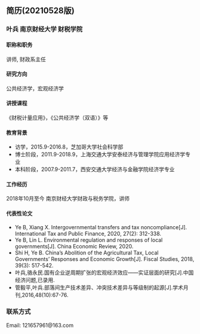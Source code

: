## 简历(20210528版)
### 叶兵  南京财经大学  财税学院  
  
#### 职称和职务  
讲师, 财政系主任  
  
#### 研究方向  
公共经济学，宏观经济学  
  
#### 讲授课程  
《财税计量应用》，《公共经济学（双语）》等  
  
#### 教育背景  
* 访学，2015.9-2016.8，芝加哥大学社会科学部  
* 博士阶段，2011.9-2018.9，上海交通大学安泰经济与管理学院应用经济学专业  
* 本科阶段，2007.9-2011.7，西安交通大学经济与金融学院经济学专业  
  
#### 工作经历  
2018年10月至今  南京财经大学财政与税务学院，讲师  
  
#### 代表性论文  
* Ye B, Xiang X. Intergovernmental transfers and tax noncompliance[J]. International Tax and Public Finance, 2020, 27(2): 312-338.  
* Ye B, Lin L. Environmental regulation and responses of local governments[J]. China Economic Review, 2020.  
* Shi H, Ye B. China's Abolition of the Agricultural Tax, Local Governments’ Responses and Economic Growth[J]. Fiscal Studies, 2018, 39(3): 517-542.  
* 叶兵,骆永民.国有企业逆周期扩张的宏观经济效应——实证层面的研究[J].中国经济问题,已录用.  
* 管毅平,叶兵.部落间生产技术差异、冲突技术差异与等级制的起源[J].学术月刊,2016,48(10):67-76.  
  
### 联系方式  
Email: 121657961@163.com  
